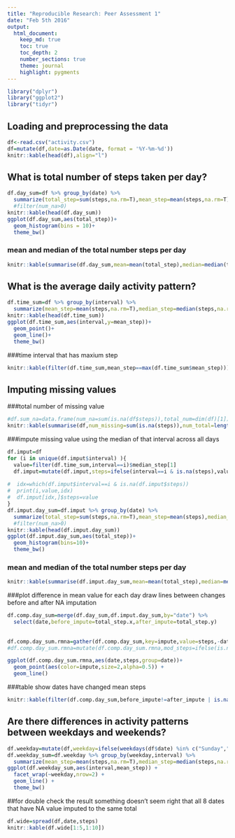 ```yaml
---
title: "Reproducible Research: Peer Assessment 1"
date: "Feb 5th 2016"
output: 
  html_document:
    keep_md: true
    toc: true
    toc_depth: 2
    number_sections: true
    theme: journal
    highlight: pygments
---
```


```r
library("dplyr")  
library("ggplot2")
library("tidyr")
```

## Loading and preprocessing the data

```r
df<-read.csv("activity.csv")
df=mutate(df,date=as.Date(date, format = '%Y-%m-%d'))
knitr::kable(head(df),align="l")
```

## What is total number of steps taken per day?
```r
df.day_sum=df %>% group_by(date) %>% 
  summarize(total_step=sum(steps,na.rm=T),mean_step=mean(steps,na.rm=T),median_step=median(steps,na.rm=T),num_na=sum(is.na(steps))) #%>%
  #filter(num_na>0)
knitr::kable(head(df.day_sum))
ggplot(df.day_sum,aes(total_step))+
  geom_histogram(bins = 10)+
  theme_bw()
```

### mean and median of the total number steps per day
```r
knitr::kable(summarise(df.day_sum,mean=mean(total_step),median=median(total_step)),align="l")
```

## What is the average daily activity pattern?
```r
df.time_sum=df %>% group_by(interval) %>% 
  summarize(mean_step=mean(steps,na.rm=T),median_step=median(steps,na.rm=T))
knitr::kable(head(df.time_sum))
ggplot(df.time_sum,aes(interval,y=mean_step))+
  geom_point()+
  geom_line()+
  theme_bw()
```

###time interval that has maxium step
```r
knitr::kable(filter(df.time_sum,mean_step==max(df.time_sum$mean_step)))
```

## Imputing missing values
###total number of missing value
```r
#df.sum_na=data.frame(num_na=sum(is.na(df$steps)),total_num=dim(df)[1])
knitr::kable(summarise(df,num_missing=sum(is.na(steps)),num_total=length(steps)),align="l")
```

###impute missing value using the median of that interval across all days
```r
df.imput=df
for (i in unique(df.imput$interval) ){
  value=filter(df.time_sum,interval==i)$median_step[1]
  df.imput=mutate(df.imput,steps=ifelse(interval==i & is.na(steps),value,steps))
  
#  idx=which(df.imput$interval==i & is.na(df.imput$steps))
#  print(i,value,idx)
#  df.imput[idx,]$steps=value
}
df.imput.day_sum=df.imput %>% group_by(date) %>% 
  summarize(total_step=sum(steps,na.rm=T),mean_step=mean(steps),median_step=median(steps),num_na=sum(is.na(steps))) #%>%
  #filter(num_na>0)
knitr::kable(head(df.imput.day_sum))
ggplot(df.imput.day_sum,aes(total_step))+
  geom_histogram(bins=10)+
  theme_bw()
```

### mean and median of the total number steps per day
```r
knitr::kable(summarise(df.imput.day_sum,mean=mean(total_step),median=median(total_step)),align="l")
```

###plot difference in mean value for each day
draw lines between changes before and after NA imputation
```r
df.comp.day_sum=merge(df.day_sum,df.imput.day_sum,by="date") %>%
  select(date,before_impute=total_step.x,after_impute=total_step.y)
  
  
df.comp.day_sum.rmna=gather(df.comp.day_sum,key=impute,value=steps,-date) 
#df.comp.day_sum.rmna=mutate(df.comp.day_sum.rmna,mod_steps=ifelse(is.na(steps),-1,steps))

ggplot(df.comp.day_sum.rmna,aes(date,steps,group=date))+
  geom_point(aes(color=impute,size=2,alpha=0.5)) +
  geom_line()
```

###table show dates have changed mean steps
```r
knitr::kable(filter(df.comp.day_sum,before_impute!=after_impute | is.na(before_impute)))
```

## Are there differences in activity patterns between weekdays and weekends?
```r
df.weekday=mutate(df,weekday=ifelse(weekdays(df$date) %in% c("Sunday","Saturday"),"WeekEnd","WeekDays"))
df.weekday_sum=df.weekday %>% group_by(weekday,interval) %>% 
  summarize(mean_step=mean(steps,na.rm=T),median_step=median(steps,na.rm=T))
ggplot(df.weekday_sum,aes(interval,mean_step)) + 
  facet_wrap(~weekday,nrow=2) +
  geom_line() +
  theme_bw()
```

##for double check the result
something doesn't seem right that all 8 dates that have NA value imputed to the same total
```r
df.wide=spread(df,date,steps)
knitr::kable(df.wide[1:5,1:10])
```


